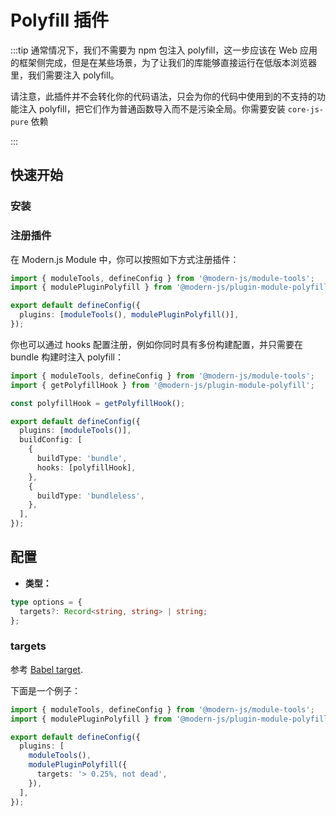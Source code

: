# Polyfill 插件

:::tip
通常情况下，我们不需要为 npm 包注入 polyfill，这一步应该在 Web 应用的框架侧完成，但是在某些场景，为了让我们的库能够直接运行在低版本浏览器里，我们需要注入 polyfill。

请注意，此插件并不会转化你的代码语法，只会为你的代码中使用到的不支持的功能注入 polyfill，把它们作为普通函数导入而不是污染全局。你需要安装 `core-js-pure` 依赖

:::

## 快速开始

### 安装


<PackageManagerTabs command="add @modern-js/plugin-module-polyfill -D" />

### 注册插件

在 Modern.js Module 中，你可以按照如下方式注册插件：

```ts
import { moduleTools, defineConfig } from '@modern-js/module-tools';
import { modulePluginPolyfill } from '@modern-js/plugin-module-polyfill';

export default defineConfig({
  plugins: [moduleTools(), modulePluginPolyfill()],
});
```

你也可以通过 hooks 配置注册，例如你同时具有多份构建配置，并只需要在 bundle 构建时注入 polyfill：

```ts
import { moduleTools, defineConfig } from '@modern-js/module-tools';
import { getPolyfillHook } from '@modern-js/plugin-module-polyfill';

const polyfillHook = getPolyfillHook();

export default defineConfig({
  plugins: [moduleTools()],
  buildConfig: [
    {
      buildType: 'bundle',
      hooks: [polyfillHook],
    },
    {
      buildType: 'bundleless',
    },
  ],
});
```

## 配置

- **类型：**

```ts
type options = {
  targets?: Record<string, string> | string;
};
```

### targets

参考 [Babel target](https://babeljs.io/docs/options#targets).

下面是一个例子：

```ts
import { moduleTools, defineConfig } from '@modern-js/module-tools';
import { modulePluginPolyfill } from '@modern-js/plugin-module-polyfill';

export default defineConfig({
  plugins: [
    moduleTools(),
    modulePluginPolyfill({
      targets: '> 0.25%, not dead',
    }),
  ],
});
```
